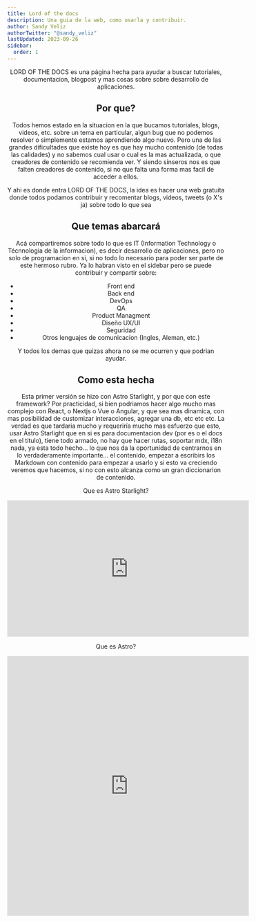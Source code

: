 ```yaml
---
title: Lord of the docs
description: Una guia de la web, como usarla y contribuir.
author: Sandy Veliz
authorTwitter: "@sandy_veliz"
lastUpdated: 2023-09-26
sidebar:
  order: 1
---
```



<SeoCustom title={frontmatter.title} description={frontmatter.description} />
<Header author={frontmatter.author}
  authorTwitter={frontmatter.authorTwitter} />

LORD OF THE DOCS es una página hecha para ayudar a buscar tutoriales,
documentacion, blogpost y mas cosas sobre sobre desarrollo de aplicaciones.

## Por que?

Todos hemos estado en la situacion en la que bucamos tutoriales, blogs, videos,
etc. sobre un tema en particular, algun bug que no podemos resolver o
simplemente estamos aprendiendo algo nuevo. Pero una de las grandes dificultades
que existe hoy es que hay mucho contenido (de todas las calidades) y no sabemos
cual usar o cual es la mas actualizada, o que creadores de contenido se
recomienda ver. Y siendo sinseros nos es que falten creadores de contenido, si
no que falta una forma mas facil de acceder a ellos.

Y ahi es donde entra LORD OF THE DOCS, la idea es hacer una web gratuita donde
todos podamos contribuir y recomentar blogs, videos, tweets (o X's ja) sobre
todo lo que sea

## Que temas abarcará

Acá compartiremos sobre todo lo que es IT (Information Technology o Técnnologia
de la informacion), es decir desarrollo de aplicaciones, pero no solo de
programacion en si, si no todo lo necesario para poder ser parte de este hermoso
rubro. Ya lo habran visto en el sidebar pero se puede contribuir y compartir
sobre:

- Front end
- Back end
- DevOps
- QA
- Product Managment
- Diseño UX/UI
- Seguridad
- Otros lenguajes de comunicacion (Ingles, Aleman, etc.)

Y todos los demas que quizas ahora no se me ocurren y que podrian ayudar.

## Como esta hecha

Esta primer versión se hizo con Astro Starlight, y por que con este framework?
Por practicidad, si bien podriamos hacer algo mucho mas complejo con React, o
Nextjs o Vue o Angular, y que sea mas dinamica, con mas posibilidad de
customizar interacciones, agregar una db, etc etc etc. La verdad es que tardaria
mucho y requeriría mucho mas esfuerzo que esto, usar Astro Starlight que en si
es para documentacion dev (por es o el docs en el titulo), tiene todo armado, no
hay que hacer rutas, soportar mdx, i18n nada, ya esta todo hecho... lo que nos
da la oportunidad de centrarnos en lo verdaderamente importante... el contenido,
empezar a escribirs los Markdown con contenido para empezar a usarlo y si esto
va creciendo veremos que hacemos, si no con esto alcanza como un gran
diccionarion de contenido.

Que es Astro Starlight?

<iframe
  width="560"
  height="315"
  src="https://www.youtube.com/embed/5u0Ds7wzUeI?si=8OM1v5E3x53OswNH"
  title="Starlight by Astro"
  frameborder="0"
  allow="accelerometer; autoplay; clipboard-write; encrypted-media; gyroscope; picture-in-picture; web-share"
  allowfullscreen
></iframe>

Que es Astro?

<iframe
  width="560"
  height="600"
  src="https://www.youtube.com/embed/gxBkghlglTg?si=tLTW8DkH0Wx2-ip7"
  title="Astro just Launched.... Could it be the ultimate web framework?"
  frameborder="0"
  allow="accelerometer; autoplay; clipboard-write; encrypted-media; gyroscope; picture-in-picture; web-share"
  allowfullscreen
></iframe>
